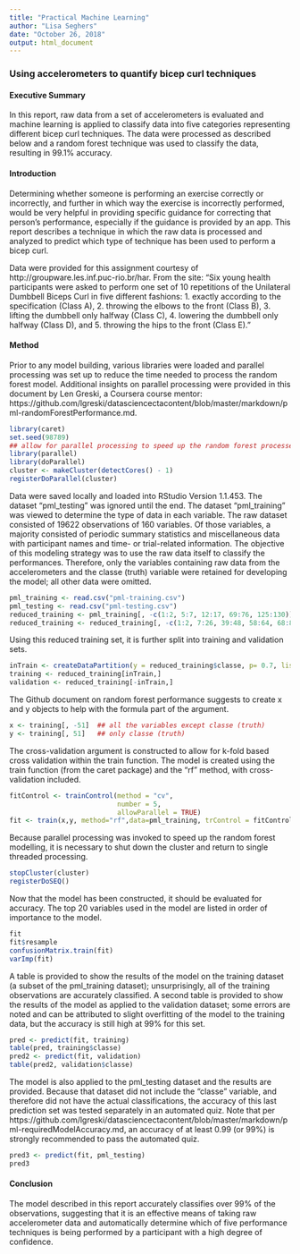 ```yaml
---
title: "Practical Machine Learning"
author: "Lisa Seghers"
date: "October 26, 2018"
output: html_document
---
```


### Using accelerometers to quantify bicep curl techniques

#### Executive Summary

In this report, raw data from a set of accelerometers is evaluated and machine learning is applied to classify data into five categories representing different bicep curl techniques.  The data were processed as described below and a random forest technique was used to classify the data, resulting in 99.1% accuracy.

#### Introduction

Determining whether someone is performing an exercise correctly or incorrectly, and further in which way the exercise is incorrectly performed, would be very helpful in providing specific guidance for correcting that person's performance, especially if the guidance is provided by an app.  This report describes a technique in which the raw data is processed and analyzed to predict which type of technique has been used to perform a bicep curl.

Data were provided for this assignment courtesy of http://groupware.les.inf.puc-rio.br/har.  From the site:
"Six young health participants were asked to perform one set of 10 repetitions of the Unilateral Dumbbell Biceps Curl in five different fashions: 
1. exactly according to the specification (Class A), 
2. throwing the elbows to the front (Class B), 
3. lifting the dumbbell only halfway (Class C), 
4. lowering the dumbbell only halfway (Class D), and 
5. throwing the hips to the front (Class E)."

#### Method

Prior to any model building, various libraries were loaded and parallel processing was set up to reduce the time needed to process the random forest model.  Additional insights on parallel processing were provided in this document by Len Greski, a Coursera course mentor:  https://github.com/lgreski/datasciencectacontent/blob/master/markdown/pml-randomForestPerformance.md.

``` r
library(caret)
set.seed(98789)
## allow for parallel processing to speed up the random forest processes
library(parallel)
library(doParallel)
cluster <- makeCluster(detectCores() - 1)
registerDoParallel(cluster)
```

Data were saved locally and loaded into RStudio Version 1.1.453.  The dataset "pml_testing" was ignored until the end.  The dataset "pml_training" was viewed to determine the type of data in each variable.  The raw dataset consisted of 19622 observations of 160 variables.  Of those variables, a majority consisted of periodic summary statistics and miscellaneous data with participant names and time- or trial-related information.  The objective of this modeling strategy was to use the raw data itself to classify the performances. Therefore, only the variables containing raw data from the accelerometers and the classe (truth) variable were retained for developing the model; all other data were omitted.

``` r
pml_training <- read.csv("pml-training.csv")
pml_testing <- read.csv("pml-testing.csv")
reduced_training <- pml_training[, -c(1:2, 5:7, 12:17, 69:76, 125:130)]
reduced_training <- reduced_training[, -c(1:2, 7:26, 39:48, 58:64, 68:82, 84:94, 106:114, 116:125)]
```

Using this reduced training set, it is further split into training and validation sets.

``` r
inTrain <- createDataPartition(y = reduced_training$classe, p= 0.7, list = FALSE)
training <- reduced_training[inTrain,]
validation <- reduced_training[-inTrain,]
```

The Github document on random forest performance suggests to create x and y objects to help with the formula part of the argument.

``` r
x <- training[, -51]  ## all the variables except classe (truth)
y <- training[, 51]   ## only classe (truth)
```

The cross-validation argument is constructed to allow for k-fold based cross validation within the train function.  The model is created using the train function (from the caret package) and the "rf" method, with cross-validation included.

``` r
fitControl <- trainControl(method = "cv",
                           number = 5,
                           allowParallel = TRUE)
fit <- train(x,y, method="rf",data=pml_training, trControl = fitControl)
```

Because parallel processing was invoked to speed up the random forest modelling, it is necessary to shut down the cluster and return to single threaded processing.

``` r
stopCluster(cluster)
registerDoSEQ()
```

Now that the model has been constructed, it should be evaluated for accuracy. The top 20 variables used in the model are listed in order of importance to the model.

``` r
fit
fit$resample
confusionMatrix.train(fit)
varImp(fit)
```


A table is provided to show the results of the model on the training dataset (a subset of the pml_training dataset); unsurprisingly, all of the training observations are accurately classified.  A second table is provided to show the results of the model as applied to the validation dataset; some errors are noted and can be attributed to slight overfitting of the model to the training data, but the accuracy is still high at 99% for this set.

``` r
pred <- predict(fit, training)
table(pred, training$classe)
pred2 <- predict(fit, validation)
table(pred2, validation$classe)
```

The model is also applied to the pml_testing dataset and the results are provided.  Because that dataset did not include the "classe" variable, and therefore did not have the actual classifications, the accuracy of this last prediction set was tested separately in an automated quiz.  Note that per https://github.com/lgreski/datasciencectacontent/blob/master/markdown/pml-requiredModelAccuracy.md, an accuracy of at least 0.99 (or 99%) is strongly recommended to pass the automated quiz.

``` r
pred3 <- predict(fit, pml_testing)
pred3
```


#### Conclusion

The model described in this report accurately classifies over 99% of the observations, suggesting that it is an effective means of taking raw accelerometer data and automatically determine which of five performance techniques is being performed by a participant with a high degree of confidence.